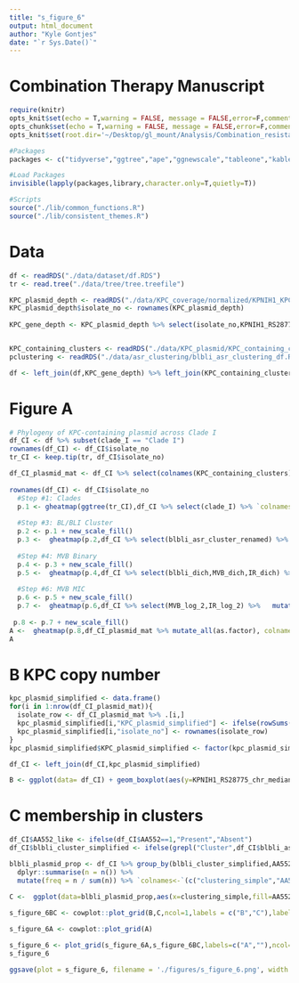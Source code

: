 ```yaml
---
title: "s_figure_6"
output: html_document
author: "Kyle Gontjes"
date: "`r Sys.Date()`"
---
```


# Combination Therapy Manuscript
```r
require(knitr)
opts_knit$set(echo = T,warning = FALSE, message = FALSE,error=F,comment=NA)
opts_chunk$set(echo = T,warning = FALSE, message = FALSE,error=F,comment=NA)
opts_knit$set(root.dir='~/Desktop/gl_mount/Analysis/Combination_resistance/pre-intro-blbli-resistance-ms/')
```

```r
#Packages
packages <- c("tidyverse","ggtree","ape","ggnewscale","tableone","kableExtra","cowplot")

#Load Packages
invisible(lapply(packages,library,character.only=T,quietly=T))

#Scripts
source("./lib/common_functions.R")
source("./lib/consistent_themes.R")
```

# Data
```r
df <- readRDS("./data/dataset/df.RDS")
tr <- read.tree("./data/tree/tree.treefile")

KPC_plasmid_depth <- readRDS("./data/KPC_coverage/normalized/KPNIH1_KPC_plasmid_depth_by_feature_median_chromosome_normalized.RDS")
KPC_plasmid_depth$isolate_no <- rownames(KPC_plasmid_depth)
                                         
KPC_gene_depth <- KPC_plasmid_depth %>% select(isolate_no,KPNIH1_RS28775_chr_median_norm)


KPC_containing_clusters <- readRDS("./data/KPC_plasmid/KPC_containing_clusters_mat.RDS") %>% {ifelse(.=="KPC Plasmid",1,0)} %>% as.data.frame 
pclustering <- readRDS("./data/asr_clustering/blbli_asr_clustering_df.RDS")

df <- left_join(df,KPC_gene_depth) %>% left_join(KPC_containing_clusters %>% mutate(isolate_no = rownames(.)))     %>% left_join(pclustering) 
```

# Figure A  


```r
# Phylogeny of KPC-containing plasmid across Clade I
df_CI <- df %>% subset(clade_I == "Clade I")
rownames(df_CI) <- df_CI$isolate_no
tr_CI <- keep.tip(tr, df_CI$isolate_no) 

df_CI_plasmid_mat <- df_CI %>% select(colnames(KPC_containing_clusters)) %>% select_if(colSums(.)>0) %>% mutate(Other = ifelse(AA275 ==1 |AD548==1 | AA274==1 | AA356==1 ,1,0)) %>% select(-AA275,-AD548,-AA274,-AA356)
 
rownames(df_CI) <- df_CI$isolate_no
  #Step #1: Clades
  p.1 <- gheatmap(ggtree(tr_CI),df_CI %>% select(clade_I) %>% `colnames<-`("ST258 clade"), colnames_position = "top",colnames_angle=90, colnames_offset_y = 0.25, hjust = 0, color = NA, font.size = 8, width = 0.1)   + clade_colors_scale_v
  
  #Step #3: BL/BLI Cluster
  p.2 <- p.1 + new_scale_fill()
  p.3 <-  gheatmap(p.2,df_CI %>% select(blbli_asr_cluster_renamed) %>% mutate_all(as.factor) %>% `colnames<-`("BL/BLI clustering"), colnames_position = "top",colnames_angle=90, colnames_offset_y = 0.25, hjust = 0, color = NA, font.size = 8, width = 0.1,offset =.000025) + cluster_scale  
  
  #Step #4: MVB Binary
  p.4 <- p.3 + new_scale_fill()
  p.5 <-  gheatmap(p.4,df_CI %>% select(blbli_dich,MVB_dich,IR_dich) %>% `colnames<-`(c("BL/BLI resistance","MVB resistance","IR resistance")), colnames_position = "top",colnames_angle=90, colnames_offset_y = 0.25, hjust = 0, color = NA, font.size = 8, width = 0.3,offset =.00005) + resistance_scale 
  
  #Step #6: MVB MIC
  p.6 <- p.5 + new_scale_fill()
  p.7 <-  gheatmap(p.6,df_CI %>% select(MVB_log_2,IR_log_2) %>%   mutate_all(as.factor)  %>%`colnames<-`(c("MVB MIC","IR MIC")), colnames_position = "top",colnames_angle=90, colnames_offset_y = 0.25, hjust = 0, color = NA, font.size = 8, width = 0.2,offset =.000125) + Log2_scale 
   
 p.8 <- p.7 + new_scale_fill() 
A <-  gheatmap(p.8,df_CI_plasmid_mat %>% mutate_all(as.factor), colnames_position = "top",colnames_angle=90, colnames_offset_y = 0.25, hjust = 0, color = NA, font.size = 8, width = 0.3,offset =.000175) + feature_scale_v   + ylim(NA,205) + theme(legend.position = 'bottom') + consistent_theme
A 
```

# B KPC copy number
```r
kpc_plasmid_simplified <- data.frame()
for(i in 1:nrow(df_CI_plasmid_mat)){
  isolate_row <- df_CI_plasmid_mat %>% .[i,]
  kpc_plasmid_simplified[i,"KPC_plasmid_simplified"] <- ifelse(rowSums(isolate_row) == 0,"None",names(isolate_row)[which(isolate_row==1)]) 
  kpc_plasmid_simplified[i,"isolate_no"] <- rownames(isolate_row)
} 
kpc_plasmid_simplified$KPC_plasmid_simplified <- factor(kpc_plasmid_simplified$KPC_plasmid_simplified,levels =c(table(kpc_plasmid_simplified$KPC_plasmid_simplified) %>% sort() %>% names %>% rev))

df_CI <- left_join(df_CI,kpc_plasmid_simplified)

B <- ggplot(data= df_CI) + geom_boxplot(aes(y=KPNIH1_RS28775_chr_median_norm, x=KPC_plasmid_simplified,alpha=0.6))  + geom_jitter(aes(y=KPNIH1_RS28775_chr_median_norm, x=KPC_plasmid_simplified),width = .25,size=2,alpha=0.6) + ylab("KPC Copy Number") + xlab("KPC Plasmid Cluster")+ theme_bw_me + sfig6_format + theme(legend.position='none')
```

# C membership in clusters
```r
df_CI$AA552_like <- ifelse(df_CI$AA552==1,"Present","Absent")
df_CI$blbli_cluster_simplified <- ifelse(grepl("Cluster",df_CI$blbli_asr_cluster_renamed),"Cluster",ifelse(grepl("Singleton",df_CI$blbli_asr_cluster_renamed),"Singleton","Susceptible") )

blbli_plasmid_prop <- df_CI %>% group_by(blbli_cluster_simplified,AA552_like)  %>%
  dplyr::summarise(n = n()) %>%
  mutate(freq = n / sum(n)) %>% `colnames<-`(c("clustering_simple","AA552_like","n","freq")) %>% as.data.frame
 
C <-  ggplot(data=blbli_plasmid_prop,aes(x=clustering_simple,fill=AA552_like,y=n))+geom_bar(position="stack",stat="identity",width = .75)  +ylab("No. isolates") +xlab("Phylogenetics of resistance")   + theme_bw_me + sfig6_format  +ylim(NA,115) + AA552_fill
```

```r
s_figure_6BC <- cowplot::plot_grid(B,C,ncol=1,labels = c("B","C"),label_size = 28) 
```

```r
s_figure_6A <- cowplot::plot_grid(A)  
```

```r
s_figure_6 <- plot_grid(s_figure_6A,s_figure_6BC,labels=c("A",""),ncol=2,label_size = 28,rel_heights = c(1,1),rel_widths = c(1,0.6))  
s_figure_6
```
 
```r
ggsave(plot = s_figure_6, filename = './figures/s_figure_6.png', width = 25, height = 15,limitsize=FALSE)
```